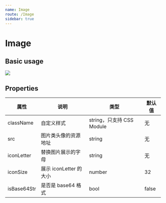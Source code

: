 ```yaml
---
name: Image
route: /Image
sidebar: true
---
```



# Image

## Basic usage

<Playground>
  <Image src={image} className="image_img" />
</Playground>

## Properties

| 属性 | 说明 | 类型 | 默认值 |
| ---- | ---- | ---- | ---- |
| className | 自定义样式 | string，只支持 CSS Module | 无 |
| src | 图片类头像的资源地址 | string | 无 |
| iconLetter | 替换图片展示的字母 | string | 无 |
| iconSize |  展示 iconLetter 的大小 | number | 32 |
| isBase64Str | 是否是 base64 格式 | bool | false |